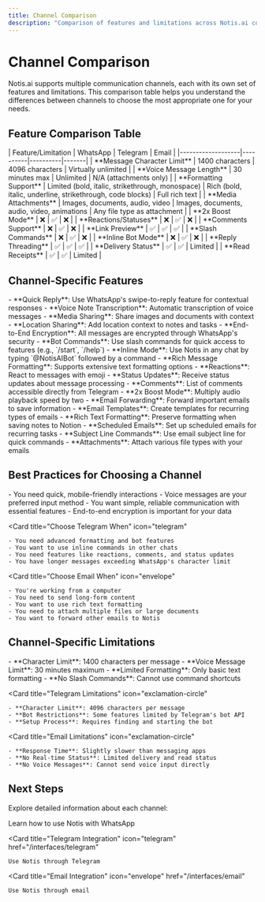 ```yaml
---
title: Channel Comparison
description: "Comparison of features and limitations across Notis.ai communication channels"
---
```


# Channel Comparison

Notis.ai supports multiple communication channels, each with its own set of features and limitations. This comparison table helps you understand the differences between channels to choose the most appropriate one for your needs.

## Feature Comparison Table

<CardGroup cols={1}>
  <Card>
    | Feature/Limitation | WhatsApp | Telegram | Email |
    |-------------------|----------|----------|-------|
    | **Message Character Limit** | 1400 characters | 4096 characters | Virtually unlimited |
    | **Voice Message Length** | 30 minutes max | Unlimited | N/A (attachments only) |
    | **Formatting Support** | Limited (bold, italic, strikethrough, monospace) | Rich (bold, italic, underline, strikethrough, code blocks) | Full rich text |
    | **Media Attachments** | Images, documents, audio, video | Images, documents, audio, video, animations | Any file type as attachment |
    | **2x Boost Mode** | ❌ | ✅ | ❌ |
    | **Reactions/Statuses** | ❌ | ✅ | ❌ |
    | **Comments Support** | ❌ | ✅ | ❌ |
    | **Link Preview** | ✅ | ✅ | ✅ |
    | **Slash Commands** | ❌ | ✅ | ❌ |
    | **Inline Bot Mode** | ❌ | ✅ | ❌ |
    | **Reply Threading** | ✅ | ✅ | ✅ |
    | **Delivery Status** | ✅ | ✅ | Limited |
    | **Read Receipts** | ✅ | ✅ | Limited |
  </Card>
</CardGroup>

## Channel-Specific Features

<AccordionGroup>
  <Accordion title="WhatsApp Features">
    - **Quick Reply**: Use WhatsApp's swipe-to-reply feature for contextual responses
    - **Voice Note Transcription**: Automatic transcription of voice messages
    - **Media Sharing**: Share images and documents with context
    - **Location Sharing**: Add location context to notes and tasks
    - **End-to-End Encryption**: All messages are encrypted through WhatsApp's security
  </Accordion>
  
  <Accordion title="Telegram Features">
    - **Bot Commands**: Use slash commands for quick access to features (e.g., `/start`, `/help`)
    - **Inline Mode**: Use Notis in any chat by typing `@NotisAIBot` followed by a command
    - **Rich Message Formatting**: Supports extensive text formatting options
    - **Reactions**: React to messages with emoji
    - **Status Updates**: Receive status updates about message processing
    - **Comments**: List of comments accessible directly from Telegram
    - **2x Boost Mode**: Multiply audio playback speed by two
  </Accordion>
  
  <Accordion title="Email Features">
    - **Email Forwarding**: Forward important emails to save information
    - **Email Templates**: Create templates for recurring types of emails
    - **Rich Text Formatting**: Preserve formatting when saving notes to Notion
    - **Scheduled Emails**: Set up scheduled emails for recurring tasks
    - **Subject Line Commands**: Use email subject line for quick commands
    - **Attachments**: Attach various file types with your emails
  </Accordion>
</AccordionGroup>

## Best Practices for Choosing a Channel

<CardGroup cols={3}>
  <Card
    title="Choose WhatsApp When"
    icon="whatsapp"
  >
    - You need quick, mobile-friendly interactions
    - Voice messages are your preferred input method
    - You want simple, reliable communication with essential features
    - End-to-end encryption is important for your data
  </Card>
  
  <Card
    title="Choose Telegram When"
    icon="telegram"
  >
    - You need advanced formatting and bot features
    - You want to use inline commands in other chats
    - You need features like reactions, comments, and status updates
    - You have longer messages exceeding WhatsApp's character limit
  </Card>
  
  <Card
    title="Choose Email When"
    icon="envelope"
  >
    - You're working from a computer
    - You need to send long-form content
    - You want to use rich text formatting
    - You need to attach multiple files or large documents
    - You want to forward other emails to Notis
  </Card>
</CardGroup>

## Channel-Specific Limitations

<CardGroup cols={3}>
  <Card
    title="WhatsApp Limitations"
    icon="exclamation-circle"
  >
    - **Character Limit**: 1400 characters per message
    - **Voice Message Limit**: 30 minutes maximum
    - **Limited Formatting**: Only basic text formatting
    - **No Slash Commands**: Cannot use command shortcuts
  </Card>
  
  <Card
    title="Telegram Limitations"
    icon="exclamation-circle"
  >
    - **Character Limit**: 4096 characters per message
    - **Bot Restrictions**: Some features limited by Telegram's bot API
    - **Setup Process**: Requires finding and starting the bot
  </Card>
  
  <Card
    title="Email Limitations"
    icon="exclamation-circle"
  >
    - **Response Time**: Slightly slower than messaging apps
    - **No Real-time Status**: Limited delivery and read status
    - **No Voice Messages**: Cannot send voice input directly
  </Card>
</CardGroup>

## Next Steps

Explore detailed information about each channel:

<CardGroup cols={3}>
  <Card
    title="WhatsApp Integration"
    icon="whatsapp"
    href="/interfaces/whatsapp"
  >
    Learn how to use Notis with WhatsApp
  </Card>
  
  <Card
    title="Telegram Integration"
    icon="telegram"
    href="/interfaces/telegram"
  >
    Use Notis through Telegram
  </Card>
  
  <Card
    title="Email Integration"
    icon="envelope"
    href="/interfaces/email"
  >
    Use Notis through email
  </Card>
</CardGroup>
